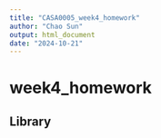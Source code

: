 ```yaml
---
title: "CASA0005_week4_homework"
author: "Chao Sun"
output: html_document
date: "2024-10-21"
---
```


# week4_homework

## Library
```r


```

